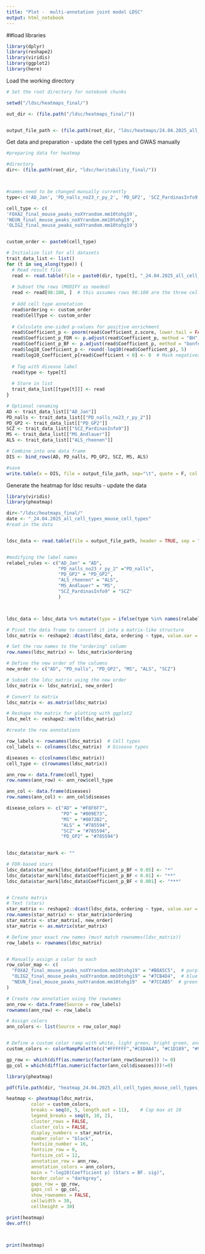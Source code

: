 ```yaml
---
title: "Plot -	multi-annotation joint model LDSC"
output: html_notebook
---
```


##load libraries 

```r
library(dplyr)
library(reshape2)
library(viridis)
library(ggplot2)
library(here)

```

Load the working directory 
```r


# Set the root directory for notebook chunks

setwd("/ldsc/heatmaps_final/")

out_dir <- (file.path("/ldsc/heatmaps_final/"))


output_file_path <- (file.path(root_dir, "ldsc/heatmaps/24.04.2025_all_cell_types_mouse_multiannotation_model.txt"))

```

Get data and preparation - update the cell types and GWAS manually 
```r
#preparing data for heatmap

#directory 
dir<- (file.path(root_dir, "ldsc/heritability_final/"))



#names need to be changed manually currently  
type<-c('AD_Jan', 'PD_nalls_no23_r_py_2', 'PD_GP2', 'SCZ_PardinasInfo9', 'MS_Andlauer', 'ALS_rheenen')

cell_type <- c(
'FOXA2_final_mouse_peaks_noXYrandom.mm10tohg19',
'NEUN_final_mouse_peaks_noXYrandom.mm10tohg19',
'OLIG2_final_mouse_peaks_noXYrandom.mm10tohg19')


custom_order <- paste0(cell_type)

# Initialize list for all datasets
trait_data_list <- list()
for (t in seq_along(type)) {
  # Read result file
  read <- read.table(file = paste0(dir, type[t], "_24.04.2025_all_cell_types_mouse_cell_types.results"), sep = "\t", header = TRUE)
  
  # Subset the rows (MODIFY as needed)
  read <- read[98:100, ]  # this assumes rows 98:100 are the three cell types
  
  # Add cell type annotation
  read$ordering <- custom_order
  read$CellType <- custom_order
  
  # Calculate one-sided p-values for positive enrichment
  read$Coefficient_p <- pnorm(read$Coefficient_z.score, lower.tail = FALSE)
  read$Coefficient_p_FDR <- p.adjust(read$Coefficient_p, method = "BH")
  read$Coefficient_p_BF <- p.adjust(read$Coefficient_p, method = "bonferroni")
  read$log10_Coefficient_p <- round(-log10(read$Coefficient_p), 5)
  read$log10_Coefficient_p[read$Coefficient < 0] <- 0  # Mask negatives
  
  # Tag with disease label
  read$type <- type[t]
  
  # Store in list
  trait_data_list[[type[t]]] <- read
}

# Optional renaming
AD <- trait_data_list[["AD_Jan"]]
PD_nalls <- trait_data_list[["PD_nalls_no23_r_py_2"]]
PD_GP2 <- trait_data_list[["PD_GP2"]]
SCZ <- trait_data_list[["SCZ_PardinasInfo9"]]
MS <- trait_data_list[["MS_Andlauer"]]
ALS <- trait_data_list[["ALS_rheenen"]]

# Combine into one data frame
DIS <- bind_rows(AD, PD_nalls, PD_GP2, SCZ, MS, ALS)

#save
write.table(x = DIS, file = output_file_path, sep="\t", quote = F, col.names = T, row.names = F)
```

Generate the heatmap for ldsc results 
- update the data 
```r
library(viridis)
library(pheatmap)

dir<-"/ldsc/heatmaps_final/"
date <- "_24.04.2025_all_cell_types_mouse_cell_types"
#read in the data 


ldsc_data <- read.table(file = output_file_path, header = TRUE, sep = "\t", stringsAsFactors = FALSE)


#modifying the label names
relabel_rules <- c("AD_Jan" = "AD",
                   "PD_nalls_no23_r_py_2" ="PD_nalls",
                   "PD_GP2" = "PD_GP2",
                   "ALS_rheenen" = "ALS",
                   "MS_Andlauer" = "MS",
                   "SCZ_PardinasInfo9" = "SCZ"
                   )



ldsc_data <- ldsc_data %>% mutate(type = ifelse(type %in% names(relabel_rules), relabel_rules[type], type))

# Pivot the data frame to convert it into a matrix-like structure
ldsc_matrix <- reshape2::dcast(ldsc_data, ordering ~ type, value.var = "log10_Coefficient_p", fill = 0)

# Set the row names to the "ordering" column
row.names(ldsc_matrix) <- ldsc_matrix$ordering

# Define the new order of the columns
new_order <- c("AD", "PD_nalls", "PD_GP2", "MS", "ALS", "SCZ")

# Subset the ldsc_matrix using the new order
ldsc_matrix <- ldsc_matrix[, new_order]

# Convert to matrix
ldsc_matrix <- as.matrix(ldsc_matrix)

# Reshape the matrix for plotting with ggplot2
ldsc_melt <- reshape2::melt(ldsc_matrix)

#create the row annotations 

row_labels <- rownames(ldsc_matrix)  # Cell types
col_labels <- colnames(ldsc_matrix)  # Disease types

diseases <- c(colnames(ldsc_matrix))
cell_type <- c(rownames(ldsc_matrix))

ann_row <- data.frame(cell_type)
row.names(ann_row) <- ann_row$cell_type

ann_col <- data.frame(diseases)
row.names(ann_col) <- ann_col$diseases

disease_colors <- c("AD" = "#F8F6F7",
                    "PD" = "#009E73",
                    "MS" = "#0072B2",
                    "ALS" = "#785594",
                    "SCZ" = "#785594",
                    "PD_GP2" = "#785594")

  
ldsc_data$star_mark <- ""

# FDR-based stars
ldsc_data$star_mark[ldsc_data$Coefficient_p_BF < 0.05] <- "*"
ldsc_data$star_mark[ldsc_data$Coefficient_p_BF < 0.01] <- "**"
ldsc_data$star_mark[ldsc_data$Coefficient_p_BF < 0.001] <- "***"


# Create matrix
# Text (stars)
star_matrix <- reshape2::dcast(ldsc_data, ordering ~ type, value.var = "star_mark", fill = "")
row.names(star_matrix) <- star_matrix$ordering
star_matrix <- star_matrix[, new_order]
star_matrix <- as.matrix(star_matrix)

# Define your exact row names (must match rownames(ldsc_matrix))
row_labels <- rownames(ldsc_matrix)


# Manually assign a color to each
row_color_map <- c(
  "FOXA2_final_mouse_peaks_noXYrandom.mm10tohg19" = "#B8A5C5",  # purple
  "OLIG2_final_mouse_peaks_noXYrandom.mm10tohg19" = "#7CB4D4",  # blue
  "NEUN_final_mouse_peaks_noXYrandom.mm10tohg19"  = "#7CCAB5"  # green
)

# Create row annotation using the rownames
ann_row <- data.frame(Source = row_labels)
rownames(ann_row) <- row_labels

# Assign colors
ann_colors <- list(Source = row_color_map)


# Define a custom color ramp with white, light green, bright green, and dark green
custom_colors <- colorRampPalette(c("#FFFFFF","#CEDAA4", "#C1D189", "#96A28F", "#354E28"))(10) 

gp_row <- which(diff(as.numeric(factor(ann_row$Source))) != 0)
gp_col = which(diff(as.numeric(factor(ann_col$diseases)))!=0)

library(pheatmap)

pdf(file.path(dir, "heatmap_24.04.2025_all_cell_types_mouse_cell_types_multiannotation_model_BF_significance.pdf"), height = 20, width = 20)

heatmap <- pheatmap(ldsc_matrix,
         color = custom_colors,
         breaks = seq(0, 5, length.out = 11),    # Cap max at 10
         legend_breaks = seq(0, 10, 2),  
         cluster_rows = FALSE,
         cluster_cols = FALSE,
         display_numbers = star_matrix,
         number_color = "black",
         fontsize_number = 16,
         fontsize_row = 0,
         fontsize_col = 12,
         annotation_row = ann_row,
         annotation_colors = ann_colors,
         main = "-log10(Coefficient p) (Stars = BF. sig)",
         border_color = "darkgrey",
         gaps_row = gp_row,
         gaps_col = gp_col,
         show_rownames = FALSE,
         cellwidth = 30,
         cellheight = 30)

print(heatmap)
dev.off()



print(heatmap)

```